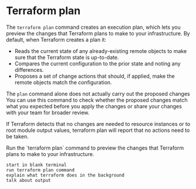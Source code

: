 # Terraform plan

The `terraform plan` command creates an execution plan, which lets you preview the changes that Terraform plans to make to your infrastructure. By default, when Terraform creates a plan it:

- Reads the current state of any already-existing remote objects to make sure that the Terraform state is up-to-date.
- Compares the current configuration to the prior state and noting any differences.
- Proposes a set of change actions that should, if applied, make the remote objects match the configuration.

The `plan` command alone does not actually carry out the proposed changes You can use this command to check whether the proposed changes match what you expected before you apply the changes or share your changes with your team for broader review.

If Terraform detects that no changes are needed to resource instances or to root module output values, terraform plan will report that no actions need to be taken.

<Task id="terraform_plan">
  Run the `terraform plan` command to preview the changes that Terraform plans to make to your infrastructure.
</Task>

```
start in blank terminal
run terraform plan command
explain what terraform does in the background
talk about output
```